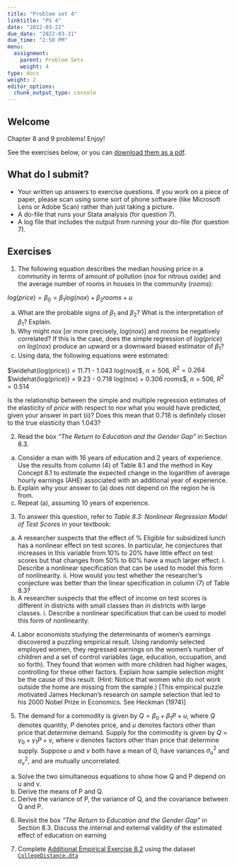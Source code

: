 ```yaml
---
title: "Problem set 4"
linktitle: "PS 4"
date: "2022-03-22"
due_date: "2022-03-31"
due_time: "2:50 PM"
menu:
  assignment:
    parent: Problem Sets
    weight: 4
type: docs
weight: 2
editor_options: 
  chunk_output_type: console
---
```


## Welcome 

Chapter 8 and 9  problems! Enjoy! 

See the exercises below, or you can [download them as a pdf](../04-ps.pdf). 

## What do I submit?

   -  Your written up answers to exercise questions. If you work on a piece of paper, please scan using some sort of phone software (like Microsoft Lens or Adobe Scan) rather than just taking a picture.
   -  A do-file that runs your Stata analysis (for question 7).
  -   A log file that includes the output from running your do-file (for question 7).


## Exercises

<!-- Wooldrdge 3.9 -->

1. The following equation describes the median housing price in a community in terms of amount of pollution ($nox$ for nitrous oxide) and the average number of rooms in houses in the community ($rooms$): 

$log(price) = \beta_0 = \beta_1log(nox) + \beta_2rooms + u$ 

  a. What are the probable signs of $\beta_1$ and $\beta_2$? What is the interpretation of $\beta_1$? Explain. 
  b. Why might $nox$ [or more precisely, $log(nox)$] and $rooms$ be negatively correlated? If this is the case, does the simple regression of $log(price)$ on $log(nox)$ produce an upward or a downward biased estimator of $\beta_1$?
  c. Using data, the following equations were estimated: 
  
  $\widehat{log(price)} = 11.71 - 1.043 log(nox)$, $n = 506$, $R^2 = 0.264$
  $\widehat{log(price)} = 9.23 - 0.718 log(nox) + 0.306 rooms$, $n = 506$, $R^2 = 0.514$
  
  Is the relationship between the simple and multiple regression estimates of the elasticity of $price$ with respect to $nox$ what you would have predicted, given your answer in part (ii)? Does this mean that 0.718 is definitely closer to the true elasticity than 1.043?



<!-- Stock and watson 8.4  -->

2. Read the box *“The Return to Education and the Gender Gap”* in Section 8.3. 

  a. Consider a man with 16 years of education and 2 years of experience. Use the results from column (4) of Table 8.1 and the method in Key Concept 8.1 to estimate the expected change in the logarithm of average hourly earnings (AHE) associated with an additional year of experience. 
  b. Explain why your answer to (a) does not depend on the region he is from. 
  c. Repeat (a), assuming 10 years of experience.

<!-- % Stock and Watson 8.6 -->


3. To answer this question, refer to *Table 8.3: Nonlinear Regression Model of Test Scores* in your textbook: 
  a. A researcher suspects that the effect of % Eligible for subsidized lunch has a nonlinear effect on test scores. In particular, he conjectures that increases in this variable from 10% to 20% have little effect on test scores but that changes from 50% to 60% have a much larger effect. 
    i. Describe a nonlinear specification that can be used to model this form of nonlinearity. 
    ii. How would you test whether the researcher’s conjecture was better than the linear specification in column (7) of Table 8.3?
  b. A researcher suspects that the effect of income on test scores is different in districts with small classes than in districts with large classes. 
    i. Describe a nonlinear specification that can be used to model this form of nonlinearity. 


<!-- <!-- Stock and Watson 9.2 --> 
<!-- Consider the one-variable regression model $Y_i = \beta_0 = \beta_1 x_i + u_i$ and suppose it satisfies the least squares assumptions in Key Concept 4.3. Suppose $Y_i$ is measured with error, so the data are $\widetilde{Y_i} = Y_i + w_i$, where $w_i$ is the measurement error, which is i.i.d. and independent of $Y_i$ and $X_i$. Consider the population regression $Y$ using the mismeasured dependent variable, $\widetilde{Y}$. -->
<!--   a.  Show that $v_i = u_i + w_i$ -->
<!--   b. Show that the regression $\widetilde{Y_i} = \beta_0 + \beta_1X_i + v_i$ satisfies the least squares assumptions in Key Concept 4.3. Assume that $w_i$ is independent of $Y_j$ and $X_j$ for all values of $i$ and $j$ and has a finite fourth moment. -->
<!--   c. Can confidence intervals be constructed in the usual way?  -->
<!--   d. Evaluate these statements: “Measurement error in the X’s is a serious problem. Measurement error in Y is not.” -->


<!-- 9.3, 9.5, 9.6, 9.10 (odd-numbered answers are online, but think through them carefully!) -->

<!-- 2. Additional empirical exercise 9.1, -->


 <!-- Stock and Watson 9.3 --> 
 
4.  Labor economists studying the determinants of women’s earnings discovered a puzzling empirical result. Using randomly selected employed women, they regressed earnings on the women’s number of children and a set of control variables (age, education, occupation, and so forth). They found that women with more children had higher wages, controlling for these other factors. Explain how sample selection might be the cause of this result. (Hint: Notice that women who do not work outside the home are missing from the sample.) [This empirical puzzle motivated James Heckman’s research on sample selection that led to his 2000 Nobel Prize in Economics. See Heckman (1974)]
 
 
 
<!-- <!-- Stock and Watson 9.5 --> 

5. The demand for a commodity is given by $Q = \beta_0 + \beta_1 P + u$, where $Q$ denotes quantity, $P$ denotes price, and $u$ denotes factors other than price that determine demand. Supply for the commodity is given by $Q = \gamma_0 + \gamma_1P + v$, where $v$ denotes factors other than price that determine supply. Suppose $u$ and $v$ both have a mean of 0, have variances $\sigma^2_u$ and $\sigma^2_v$, and are mutually uncorrelated. 
a. Solve the two simultaneous equations to show how Q and P depend on u and v. 
b. Derive the means of P and Q. 
c. Derive the variance of P, the variance of Q, and the covariance between Q and P. 
<!-- d. A random sample of observations of $(Q_i, P_i)$ is collected, and $Q_i$ is regressed on $P_i$. (That is, $Q_i$ is the dependent variable, and $P_i$ is the independent variable) Suppose the sample is very large.  -->
<!--   i. Use your answers to (b) and (c) to derive values of the regression coefficients. [Hint: Use Equations (4.7) and (4.8).]  -->
<!--   ii. A researcher uses the slope of this regression as an estimate of the slope of the demand function ($\beta_1$). Is the estimated slope too large or too small? (Remember, demand curves slope down and supply curves slope up!) -->


<!-- <!-- <!-- Stock and Watson 9.6 -->  

<!-- 4.  Suppose that $n = 100$ i.i.d. observations for $Y_i$, $X_i$ yield the following regres-sion results: -->

<!-- $\widehat{Y} = 32.1 + 66.8X$, $SER = 15.1$, $R^2 = 0.81$., where $\widehat{SE(\beta_0)} =  115.12$ and $\widehat{SE(\beta_1)}= 112.22$ -->

<!-- Another researcher is interested in the same regression, but he makes an error when he enters the data into his regression program: He enters each observation twice, so he has 200 observations (with observation 1 entered twice, observation 2 entered twice, and so forth). -->

<!--   a. Using these 200 observations, what results will be produced by his regression program? (Hint: Write the “incorrect” values of the sample means, variances, and covariances of Y and X as functions of the “correct” values. Use these to determine the regression statistics.) -->

<!--   $\widehat{Y} =$ ____ + ____ $X$, $SER = $____, $R^2 =$ ____,  -->

<!--   $\widehat{SE(\beta_0)}$ =  ______ and $\widehat{SE(\beta_1)}$= ______ -->

<!--   b. Which (if any) of the internal validity conditions are violated? -->

<!-- Stock and Watson 9.10  -->

6.  Revisit the box *“The Return to Education and the Gender Gap”* in Section 8.3. Discuss the internal and external validity of the estimated effect of education on earning



7. Complete [Additional Empirical Exercise 8.2](https://www.princeton.edu/~mwatson/Stock-Watson_3u/Students/AEE/Stock_Watson_3U_AEE_8_2.pdf) using the dataset [`CollegeDistance.dta`](https://www.princeton.edu/~mwatson/Stock-Watson_3u/Students/EE_Datasets/CollegeDistance.dta)

